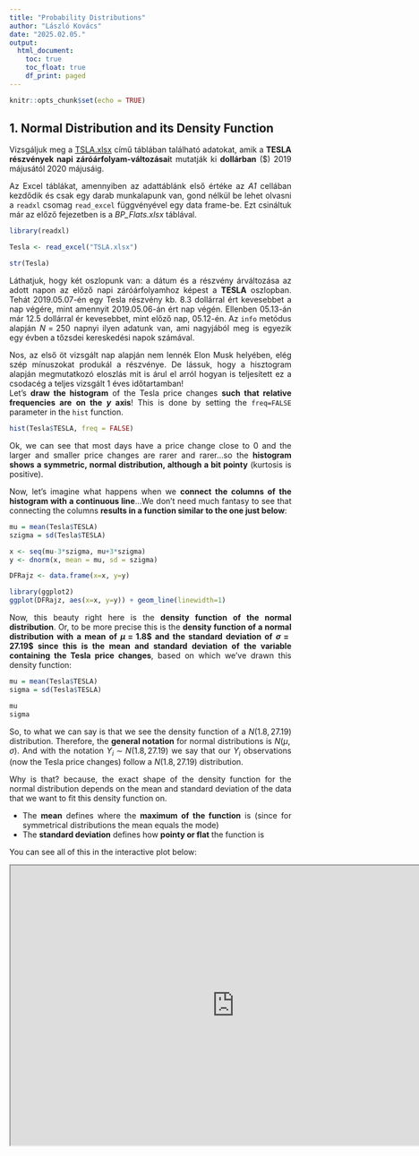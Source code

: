 ```yaml
---
title: "Probability Distributions"
author: "László Kovács"
date: "2025.02.05."
output:
  html_document:
    toc: true
    toc_float: true
    df_print: paged
---
```


<style>
body {
text-align: justify}
</style>


```r
knitr::opts_chunk$set(echo = TRUE)
```



## 1. Normal Distribution and its Density Function
 
Vizsgáljuk meg a <a href="https://github.com/KoLa992/Statistical-Modelling-Lecture-Notes/blob/main/TSLA.xlsx" target="_blank">TSLA.xlsx</a> című táblában található adatokat, amik a **TESLA részvények napi záróárfolyam-változásai**t mutatják ki **dollárban** ($) 2019 májusától 2020 májusáig.

Az Excel táblákat, amennyiben az adattáblánk első értéke az *A1* cellában kezdődik és csak egy darab munkalapunk van, gond nélkül be lehet olvasni a `readxl` csomag `read_excel` függvényével egy data frame-be. Ezt csináltuk már az előző fejezetben is a *BP_Flats.xlsx* táblával.

```r
library(readxl)

Tesla <- read_excel("TSLA.xlsx")

str(Tesla)
```

Láthatjuk, hogy két oszlopunk van: a dátum és a részvény árváltozása az adott napon az előző napi záróárfolyamhoz képest a **TESLA** oszlopban. Tehát 2019.05.07-én egy Tesla részvény kb. $8.3$ dollárral ért kevesebbet a nap végére, mint amennyit 2019.05.06-án ért nap végén. Ellenben 05.13-án már $12.5$ dollárral ér kevesebbet, mint előző nap, 05.12-én. Az  `info` metódus alapján $N=250$ napnyi ilyen adatunk van, ami nagyjából meg is egyezik egy évben a tőzsdei kereskedési napok számával.

Nos, az első öt vizsgált nap alapján nem lennék Elon Musk helyében, elég szép mínuszokat produkál a részvénye. De lássuk, hogy a hisztogram alapján megmutatkozó eloszlás mit is árul el arról hogyan is teljesített ez a csodacég a teljes vizsgált 1 éves időtartamban!<br>
Let's **draw the histogram** of the Tesla price changes **such that relative frequencies are on the $y$ axis**! This is done by setting the `freq=FALSE` parameter in the `hist` function.

```r
hist(Tesla$TESLA, freq = FALSE)
```

Ok, we can see that most days have a price change close to $0$ and the larger and smaller price changes are rarer and rarer...so the **histogram shows a symmetric, normal distribution, although a bit pointy** (kurtosis is positive).

Now, let's imagine what happens when we **connect the columns of the histogram with a continuous line**...We don't need much fantasy to see that connecting the columns **results in a function similar to the one just below**:

```r
mu = mean(Tesla$TESLA)
szigma = sd(Tesla$TESLA)

x <- seq(mu-3*szigma, mu+3*szigma)
y <- dnorm(x, mean = mu, sd = szigma)

DFRajz <- data.frame(x=x, y=y)

library(ggplot2)
ggplot(DFRajz, aes(x=x, y=y)) + geom_line(linewidth=1)
```

Now, this beauty right here is the **density function of the normal distribution**. Or, to be more precise this is the **density function of a normal distribution with a mean of $\mu=1.8\$$ and the standard deviation of $\sigma=27.19\$$ since this is the mean and standard deviation of the variable containing the Tesla price changes**, based on which we've drawn this density function:

```r
mu = mean(Tesla$TESLA)
sigma = sd(Tesla$TESLA)

mu
sigma
```

So, to what we can say is that we see the density function of a $N(1.8,27.19)$ distribution. Therefore, the **general notation** for normal distributions is $N(\mu, \sigma)$. And with the notation $Y_i \sim N(1.8,27.19)$ we say that our $Y_i$ observations (now the Tesla price changes) follow a $N(1.8,27.19)$ distribution.

Why is that? because, the exact shape of the density function for the normal distribution depends on the mean and standard deviation of the data that we want to fit this density function on.

- The **mean** defines where the **maximum of the function** is (since for symmetrical distributions the mean equals the mode)
- The **standard deviation** defines how **pointy or flat** the function is

You can see all of this in the interactive plot below:

<iframe src ="https://kola992.shinyapps.io/normaldensityplot/" height=500px width=800px data-external="1" />

The $f(x)$ formula for the density function with a given $\mu$ and $\sigma$ is the following: $$f(x)=\frac{1}{\sigma\sqrt{2\pi}}e^{-\frac{1}{2}\left(\frac{x-\mu}{\sigma}\right)^2}$$

Don't get PTSD from Calculus classes: we won't use this formula directly. It's just good to see one time what kind of formula can produce this beautiful bell shape of the density function! :)

### 1.1. Using the Desnity Function

Ok, but "*What have the Romans ever done for us?*". So, we can rightly ask the question: what is this density function good for? First and foremost, if we substitute an $x$ number to the $f(x)$ formula of the density function, we get **the probability for a random number drawn from the variable $Y$ being equal with $x$.** With mathematical notations, this means $f(x)=P(Y_i=x)$.<br>
Ok, technically I am not very accurate here, since the probability of the $Y_i=x$ event would be practically $0$. Since a variable with normal distribution can take so many unique values that the probability of taking just one of these values is really-really small. Hence, the density function actually shows the probability of a random $Y_i$ element being in the small area of $x$ with a radius of $\epsilon$. So, the correct formula would be $P(x \leq Y_i \leq x + \epsilon)$.<br>
But, for **our purposes it's perfectly fine if we think of the $f(x)$ value as the probability of $x$'s occurrence in our $Y$ variable: $P(Y_i=x)$.**

So, if we want to know the probability of a random Tesla price change being exactly $2.76\$$ (the price change in 23th May 2019), then we just need to substitute this $x=2.76$ value into the density function formula of the $N(1.8,27.19)$ distribution: $$P(Y_i=2.76)=f(2.76)=\frac{1}{27.19\sqrt{2\pi}}e^{-\frac{1}{2}\left(\frac{2.76-1.8}{27.19}\right)^2}$$

Since based on the observed trading data the mean of price changes is $\mu=1.8\$$ and the standard deviation is $\sigma=27.19\$$.

We can apply the `dnorm` function in R to calculate this substitution into the $f(x)$ density function:

```r
mu = mean(Tesla$TESLA)
sigma = sd(Tesla$TESLA)

dnorm(2.76, mean = mu, sd = sigma)
```

Perfect! So, the probability of a $2.76\$$ daily gain in Tesla stocks is $1.4\%$.

At this point, let's **think back how the shape of the density function reacted to increasing he standard deviation: it got flat!** Now, this reaction is absolutely understandable since **if the standard deviation is increasing**, then the **probability of extremely high and low $Y_i$ values is also increasing**! And **if $f(x)=P(Y_i=x)$, then the function will "get fat" at the two ends of the $x$ axis**, so the **shape of the function gets to flatten**.

### 1.2. Integral of the Density Function

We can see from the result in the previous section that the occurrence of specific values in a normal distribution is not very high, due to what we discussed before: the occurrence of a specific value in a variable with lots of unique values is very small.<br>
Therefore, we usually ask from our distribution function that **what is the probability of a random $Y_i$ being smaller than $x$?** So, we usually look for the $P(Y_i < x)$ probabilities.<br>
This is nothing more than the **area of the density function below $x$.** So, we can calculate this with the $F(x)=\int_{-\infty}^x{f(x)}dx$ improper integral. This is called as the **cumulative distribution function**: $F(x)$.

If we didn't want to manually substitute $x$ into the formula of the $f(x)$ density function, it's sure as hell, we don't want to take the integral of it!<br>
Luckily, the machine spirit of R has blessed us with the `pnorm` function that will calculate this integral and the $P(Y_i < x)$ probability for us!

Let's see what is the probability of getting a daily *loss* greater than $82\$$ with a Tesla stock. So, we actually look for the $P(Y_i<-82)$ probability.

```r
pnorm(-82, mean = mu, sd = sigma)
```

Thankfully, the probability of such great losses is just $0.1\%$, so we can breathe a bit easier. :)

Of course, if we can calculate the probability of being smaller than $x$, then we can also calculate the probability of being greater than $x$, since **being above $x$ is the complementary event of being below $x$,** so we the following formula is valid: $P(Y_i>x)=1-P(Y_i<x)$. We simply calculate the **area of the density function that is above $x$.**

So, let's see what's the probability of gaining more than $20\$$ with a Tesla stock on a random trading day! The whole thing can be handled by the `pnorm` function again:

```r
1 - pnorm(20, mean = mu, sd = sigma)
```

Oh wow, these gains above $20\$$ have roughly $25\%$ of occurring. Not bad!

If we want to know the probability of a randomly drawn $Y_i$ being between two numbers $x$ and $y$, then we simply need to **subtract the probability of being below the smaller value from the probability of being below the higher value**. So, if $x>y$, then $P(y<Y_i<x)=P(Y_i<x)-P(Y_i<y)$, but if $x<y$, then $P(x<Y_i<y)=P(Y_i<y)-P(Y_i<x)$ is the way to calculate. So, the `pnorm` function still solves our problems here. On the plot side, we take the **area between $x$ and $y$ under the density function**.

If I want to see the probability of a loss between $47\$$ and $82\$$ with a Tesla stock. So, we just take the probability of being smaller than $-82$ and we subtract it from the probability of being smaller than $-47$:

```r
pnorm(-47, mean = mu, sd = sigma) - pnorm(-82, mean = mu, sd = sigma)
```

Perfect, so the probability of a loss between $47\$$ and $82\$$ with a Tesla stock is $3.5\%$.

**To sum up**, we can calculate the following probabilities with the help of a $f(x)$ density function, where $Y_i$ is a random element of our currently examined $Y$ variable, plus $x$ and $y$ are given numbers:

- being exactly $x$: $P(Y_i=x)=f(x)$
- being below $x$: $P(Y_i<x)=\int_{-\infty}^x{f(x)}dx$
- being above $x$: $P(Y_i>x)=1-P(Y_i<x)$
- being between $x$ and $y$: $P(y<Y_i<x)=P(Y_i<x)-P(Y_i<y)$

All of these calculations and their graphical representations can be reviewed in the interactive plot below.<br>
A *small comment*: in the formulas for the probabilities of the *below, above and between* events I didn't apply the $=$ sign since due to the great number of unique values in the variable, the probability of a specific value appearing is essentially $0$, so if we examine the *probability of being in a given range, including and excluding a given point does not really matter*.

<iframe src ="https://kola992.shinyapps.io/normalprobabilities/" height=600px width=800px data-external="1" />

### 1.3. Probability vs Relative Frequency

All right, now we can use the density function of the normal distribution. But **what's the point?** I mean, ok we calculate from the density function that the probability of a loss between $47\$$ and $82\$$ with Tesla is $3.5\%$.

```r
pnorm(-47, mean = mu, sd = sigma) - pnorm(-82, mean = mu, sd = sigma)
```

But this is something that we can also know from **the relative frequency of these elements in the data frame, right?** If we calculate the frequency of the elements between $-47\$$ and $-82\$$, and divide the result with the total number of observations, which is $n=250$, then we get the proportion or relative frequency of the losses between $47\$$ and $82\$$:

```r
Tesla_Filter <- Tesla[(Tesla$TESLA > -82) & (Tesla$TESLA < -47),]

nrow(Tesla_Filter) / nrow(Tesla)
```

Oh, well this relative frequency is just $2.0\%$. But the normal distribution suggests that the probability of these losses is $3.5\%$. Now, who is in the right? What's the difference?

Now, the difference comes from the fact that **with the relative frequency of $2.0\%$ we only consider the observed data only, so the result only comes from the observed statistical SAMPLE!!** The $2.0\%$ only means that **only 2% of our observed trading days had losses between 47-82 dollars!!**

On the other hand, the $3.5\%$ is the *theoretical probability* calculated from the density function of the normal distribution, with mean and standard deviation fitted on the data. This a theoretical probability since **the $f(x)$ density function** (being a continuous function) **assigns positive occurrence probabilities to $x$ values that are not yet included in the observed sample!!** This means, that **when calculating probabilities the density function considers values that are OUTSIDE of the sample! In other words, it can "see" values that haven't occurred yet!** That is why we call the density function's $f(x)$ values *PROBABILITIES* and the proportions are just called relative frequencies.

*Nota bene*: To rightfully call the density function's $f(x)$ values probabilities, it is required that the density function more or less fits to the observed histogram. As I've suggested at the start of this section, our Tesla stock price changes have a too pointy frequency distribution for the normal density function to fit completely.

We can create a plot to see how well the theoretical normal distribution with the given $\mu$ mean and $\sigma$ standard deviation fits to the observed histogram.<br>
We can create a simple histogram with `ggplot` that shows the relative frequencies instead of the absolute frequencies with the parameter `aes(y = after_stat(density))` setting in the `geom_histogram` function:

```r
library(ggplot2)

ggplot(Tesla, aes(x=TESLA)) +
  geom_histogram(aes(y = after_stat(density)))
```

Then, we can just add another layer on the plot with the `stat_function` function, where we specify in the parameter settings that we want to add a normal density function (`fun = dnorm`) with $\mu=1.8\$$ and $\sigma=27.19\$$ (`args = list(mean = 80, sd = 20)`). Plus we can also set the color of the function as red for example (`col = 'red'`):

```r
mu = mean(Tesla$TESLA)
sigma = sd(Tesla$TESLA)

ggplot(Tesla, aes(x=TESLA)) +
  geom_histogram(aes(y = after_stat(density))) +
  stat_function(
                fun = dnorm, 
                args = list(mean = mu, sd = sigma),
                col = 'red')
```

All right, we can see that the observed histogram is a bit too pointy (has positive kurtosis) compared to the density function of the classic normal distribution.

In the following chapters, we'll see a more exact method than staring at graphs or measures of shape to test whether a theoretical distribution fits to an observed histogram. :)

### 1.4. Central Limit Theorem (CLT)

As we **discussed in the Fundamentals of Statistics course**, it is no surprise that these price changes of financial instruments tend to follow something close to the normal distribution. There is a theory lurking behind the shadows, the **Central Limit Theorem (CLT)**. But we **revise this theorem here**, since it's that important. :)

This theorem states that **if the $Y_i$ elements of a variable are created as a sum of random effects, than the $Y$ variable itself is normally distributed**.<br>
If we think about it, **this is probably the case for the daily price changes**: the **exact price change of a day, the $Y_i$ element, is a sum of the random economic events for that trading day**. Like at the start of the day, Tesla announces that it couldn't open a new factory in China due to not complying with some special regulation there, so the stock prices go down (*not stonks*). But around midday Elon Musk tweets that this fact won't influence meeting their car production plans, so the price of Tesla stocks go up (*stonks*). But at the end of day, Musk tweets that he's pulling some capital out of Tesla to cover some legal costs, so stock prices go down again (*not stonks*), and finally **Tesla stocks have a price change of like $Y_i=-8.28$ dollars as a sum of these random effects that happened during the day**. Since it is reasonable to assume that every trading day looks like something similar (random economic events have some effect to Tesla stock prices and at the end of the they, they sum up), **all the $Y_i$s can be considered as a sum of random effects**. Therefore, **according to the CLT, the $Y$ variable needs to have a normal or symmetric distribution**.

We can see on the histograms at the end of Section 1.3. that **the CLT works to some extent on the price changes of these investment funds, but not perfectly due to the excess kurtosis**. De **több egyéb esetben elég szépen érvényesül**: Pl. egy termelőgép által a nap végén gyártott selejtes termékek száma esetén. Az adott napi selejtszám értéke (ha nincs szabotőr a gyárban) az adott napi véletlen hatások összegződése állítja elő. Így, ha több nap nap végi selejtszámait vizsgáljuk, akkor azok hisztogramja csudiszép normális eloszlást kell, hogy kirajzoljon.

### 1.5. Quantile Function

We can also *ask backwards* from our dear density function. So, they are not only capable of calculating probabilities of given events (like losses greater than 80 dollars with Tesla), but they also can tell us values for given probabilities via their **inverse values**. So I can ask *what is the amount where we have only a $5\%$ probability to experience greater losses?*<br>
So, our task here is to find $x$ such that $P(Y_i<x)=0.05$ and this $x$ is called the **5th quantile of the distribution**, which can be calculated as the **inverse value of the cumulative distribution function**: $F^{-1}(x)$.

Of course, we have a built-in function in R for this purpose, called `qnorm` that can determine $x$ for us, if we give a $P(Y_i<x)$ probability to it in its $1$st parameter. The other two parameters are just the mean and standard deviation of the normal distribution, defining the exact shape of the density function just like before:

```r
mu = mean(Tesla$TESLA)
sigma = sd(Tesla$TESLA)

qnorm(0.05, mean = mu, sd = sigma)
```

All right, so $42.9\$$ is the amount, where the probability of a higher loss is just $5\%$. Or, in other words, there is only a $5\%$ probability for a price change lower than $-42.9\$$ on a random trading day. In Finance, we usually call this value as **Value at Risk (VaR)** at $5\%$ level. Usually, financial regulators compel investment banks to put these values into reserve after each of their investment portfolios.

If we think about it, logically **this operation with the distribution quantile values looks the same as the calculation of percentiles from our data**. Since the **5th percentile** of the observed price changes gives the value below which only $5\%$ of the data is found. So, this can be considered as an analogy for the question "*What is the amount where we have only a $5\%$ probability to experience smaller price changes?*"

Let's see the 5th percentile then! The `quantile` function can do the calculation for us from the data observed. The `probs` parameter is where we specify which percentile to calculate: the 5th percentile is the point below of which $0.05$ part of the data is smaller.

```r
quantile(Tesla$TESLA, probs = 0.05)
```

Oh my good God in Heaven! That's just $-28.5\$$! So only $5\%$ of ur observed trading days had a greater loss than $28.5\$$! This is a **significantly lower loss level than the $-42.9\$$ from the density function!** And the **value from the density function** is more proper to use here since it **considered values** with some positive probabilities **that the observed datet haven't yet seen occurring**, since they are smaller than the minimum of the observed data for example.<br>
Again, **if we look for the given percentile from a distribution, then I can consider data points outside of our observations!** So, we can **generalize to our whole population**.

As we can see from this example above that we can have a significant difference in *Value at Risk (VaR)* of a portfolio if we calculate it from a distribution or from the observed data of price history! Of course, the normal distribution is not necessarily the best fit, but we can find loads of exotic probability distributions on the menu, so we can choose! :)<br>
Of course, to choose the best fitting distribution, some work must be done, so there is a great temptation to just calculate a percentile from observed past price data...some of the greatest investement banks before 2008 gave in to this tempatation because the regulators allowed them to do so. The result is the financial crysis of 2008. This is partly the topic of the book titled <a href="https://en.wikipedia.org/wiki/The_Black_Swan:_The_Impact_of_the_Highly_Improbable" target="_blank">The Black Swan: The Impact of the Highly Improbable</a>. I recommend it to everyone interested in the topic, it's quite easy to understand reading. :)<br>
Since 2008, regulations (Basel III in Europe, Basel IV from 2023) compels banks to calculate *VaR* based on the best fitting probability distribution on their data.

Of course, inverse values can answer "positive" questions as well: **What is the amount where we have only a $5\%$ probability to experience greater gains with Tesla on a random trading day?** So, what is the value below which price changes have $99\%$ probability to occur?

Mathematically speaking, we need to find $x$ such that $P(Y_i>x)=0.01$. However, **the `qnorm` function can only handle $P(Y_i<x)$ probabilities**, we need to rephrase the question as **let's find $x$ such that $P(Y_i<x)=0.99$!** And now, the machine spirit will answer our prayers:

```r
mu = mean(Tesla$TESLA)
sigma = sd(Tesla$TESLA)

qnorm(0.99, mean = mu, sd = sigma)
```

So we have only $1\%$ probability to experience more gains than $65\$$ on a random trading day with Tesla.

### 1.6. Standard Normal Distribution

We must still take a moment to deal with one last thing regarding normal distributions. The case of the normal distribution with $\mu=0$ mean and $\sigma=1$ standard deviation, called **standard normal distribution**, which has a special space in hell.

Why it has a special place is the fact that every other $N(\mu,\sigma)$ distribution can be transformed to a $N(0,1)$ distribution. We just need to apply the following formula: $$z_i=\frac{Y_i-\mu}{\sigma}$$


So, if we have a **normally distributed variable $Y$ and from its every $Y_i$ element, we subtract the mean and divide the result by the standard deviation, then the resulting $z$ variable with $z_i$ elements has a standard normal distribution**. This operation is called **normalization/standardization**.

In matehematics, we denote by $\sim$ if a variable follows some kind of distribution. So what I can say is that $Y \sim N(\mu,\sigma)$ and $z \sim N(0,1)$.

Let's calculate this tsandardaized $z$ variable for the price changes of the Tesla stock:

```r
Tesla$z <- (Tesla$TESLA - mean(Tesla$TESLA))/sd(Tesla$TESLA)

mean(Tesla$z)
sd(Tesla$z)
```

Ok, We can see that this new $z$ variable has a mean of prectically $0$ ($9.5 \times 10^{-18}$) and a standards deviation of $1$.

But we can see that the histogram is still the same, so it's symmetric:

```r
hist(Tesla$z)
```

Why we "*love*" the standard normal distribution is that this distribution has

- the middle $68.2\%$ of its data between $-1$ and $+1$
- the middle $95.4\%$ of its data between $-2$ and $+2$
- the middle $99.7\%$ of its data between $-3$ and $+3$

This is further emphasized by the figure below.

<center>
![](stnormal.png){width=50%}
</center>

<br> But we can check this in R as well. For example, for the case of $\pm 2$. The `pnorm` function runs with `mean=0` and `sd=1` parameters by default. So, let's calculate the $P(-2<z_i<+2)$ probability in case of a $z \sim N(0,1)$ distribution:

```r
pnorm(2) - pnorm(-2)
```

It's really $95.4\%$! :) **This property of the standard normal distribution will be exploited later, so remember this**!

Because of this property, sometimes the standardized values are used to look for outliers. Like a $Y_i$ value in the variable is an outlier if its corresponding $z_i$ value is outside the $\pm2$ range since in this case, the $Y_i$ value is either in the top or bottom $2.5\%$ of the variable (we can see from the density function of the standard normal distribution that the $5\%$ outside of the $\pm 2$ range is symmetrically distributed on the lower and upper edges of the graph...but this symmetry is no surprise :)). 

We can try this method to locate trading days with outlier price changes in Tesla:

```r
Tesla[Tesla$z < -2 | Tesla$z > 2,]
```

We have the days with extreme gains or losses.

But **be very careful with this method!** Looking for outliers based on standardized $z_i$ values **only works if the original (not standardized) variable is already normally distributed!** Since this is the only way the standardized data can follow the symmetric standard normal distribution and the only way for $P(-2<z_i<+2)=0.954$ formula to be correct!

One last thought: standardized $z_i$ values show us by how many standard deviations is the original $Y_i$ value above or below the mean.<br>
Like the first element of the filter above, the $59.82\$$ gain on 30th Jan 2020 is $2.13$ standard deviations above the mean of $1.8\$$. While the the loss of $152.36\$$ on 5th Feb 2020 is $5.67$ standard deviations below the same mean.

## 2. The Exponential Distribution

Na, hát akkor most engedjük el egy kicsit a Tesla részvények árváltozásait, és vizsgáljunk meg egy másik adatsort, ami a <a href="https://github.com/KoLa992/Statistical-Modelling-Lecture-Notes/blob/main/CancerSurvival.xlsx" target="_blank">CancerSurvival.xlsx</a> fájlban lakik. Ebben az adattáblában 58 súlyos fej- és nyakrák páciensről rögzítették, hogy *hány hónapig* maradtak életben kemoterápia után. Az adatok valósak, 1988-ból a forrás <a href="https://www.jstor.org/stable/2288857#metadata_info_tab_contents" target="_blank">ez a tanulmány</a>.

Töltsük is be az adatokat egy data frame-be!

```r
Surv <- read_excel("CancerSurvival.xlsx")

str(Surv)
```

Mint láthatjuk, ebben a data frame-ben is csak két oszlopunk van. Az első a páciens sorszáma, a második pedig a kemoterápiától számítot túlélési idő hónapokban megadva (*SurvMonth*).

Nézzünk rá egy hisztogrammal a túlélési idők eloszlására.

```r
hist(Surv$SurvMonth)
```

Nos, hát itt az látszódik, hogy az eloszlásunk jobbra elnyúló: a túlélési idők nagy többsége (45 az 58-ból konkrétan) $256$ hónapon belüli, de a maradék $13$ meghaladja ezt, sőt $3$ páciens $1000$ hónapnál is hosszabb ideig élt túl a kemoterápia után.

A jobbra elnyúlás miatt, ha folytonos vonallal összekötjük a hisztogram oszlopait, akkor valami ilyesmi függvényábrát kapunk, mint alább.

```r
x <- seq(min(Surv$SurvMonth), max(Surv$SurvMonth))
y <- dexp(x, rate = 1/mean(Surv$SurvMonth))

DFRajz <- data.frame(x=x, y=y)

ggplot(DFRajz, aes(x=x, y=y)) + geom_line(linewidth=1)
```

Ez az alakzat pedig az **exponenciális eloszlás sűrűségfüggvénye**. Ennek a sűrűségfüggvénynek a konkrét alakját egy $\lambda$ paraméter határozza meg. Minél nagyobb $\lambda$, annál meredekebben jobbra elnyúló a sűrűségfüggvény. Ezt alább lehet kipróbálni.


<center>
```r
knitr::include_app("https://kola992.shinyapps.io/normaldensityplot/?distr=Exp",
                   height = "500px")
```
</center>

Természetesen a $\lambda$-nak van köze a valós adatok átlagához és szórásához, egész konkrétan mindkét érték $\mu=\sigma=\frac{1}{\lambda}$. Tehát, az exponenciális eloszlásban azonos átlagot és szórást tételezünk fel az adatokra, és ennek a közös értéknek a reciproka (a $\lambda$) határozza meg, hogy mennyire meredeken nyúlik jobbra az eloszlás sűrűségfüggvénye. Emiatt az exponenciális eloszlásokat $Exp(\lambda)$ módon szokták jelölni.

Persze valós adatokon gyakorlatilag sosem fog teljesülni, hogy $\mu=\sigma$, de láthatjuk egy `describe` függvényből, hogy a túlélési adatok esetén a két mutató értéke aránylag közel esik egymáshoz: $\mu=226.17 \approx \sigma=273.94$ 

```r
library(psych)
describe(Surv$SurvMonth)
```

R-ben a `dnorm`, `pnorm` és `qnorm` függvények mintájára léteznek `dexp`, `pexp` és `qexp` függvények is. Használatuk és jelentésük teljesen megegyezik a normális eloszlásnál látott függvényekkel. Egyetlen különbség ugyebár, hogy exponenciális eloszlásnál csak az egységes $\lambda$-t kell megadni a külön $\mu$ és $\sigma$ helyett, mint ahogy a normális eloszlásnál működött a dolog.<br>
R-ben a $\lambda$-t a függvények `rate` paraméterében tudjuk megadni. Az előbb látott összefüggések alapján akár az átlag, akár a szórás reciprokaként is tudjuk számolni. Azt, hogy melyik logikát érdemes követni ebből a kettőből későbbi fejezetekben fogjuk megszakérteni. Most vegyük a $\lambda$-t a szórás reciprokaként<br>
Ez alapján akkor most a túlélési idők esetében $\lambda=\frac{1}{\sigma}=\frac{1}{273.94}=0.00365$. Tehát az egyes $Y_i$ túlélési idők $Exp(0.00365)$ eloszlást követnek: $Y_i \sim Exp(0.00365)$

Ezek alapján számoljunk ki pár valószínűséget a túlélési időkre vonatkozóan:

1. Mi a valószínűsége, hogy kemoterápia után pont egy évet, azaz $12$ hónapot fogunk élni?

```r
dexp(12, rate = 1/sd(Surv$SurvMonth))
```

Ez egy jó alacsony, kb. $0.3\%$-os valószínűség. Nem lepődünk meg, hiszen egy konkrét pont bekövetkezése a nagy túlélési idő-értékkészlet miatt itt is kicsi.

2. Mi a valószínűsége, hogy kemoterápia után több, mint öt évet, azaz $60$ hónapot fogunk élni?

```r
1 - pexp(60, rate = 1/sd(Surv$SurvMonth))
```

Az eredmény kb. $80\%$, egész jó kilátások!

3. Mi a valószínűsége, hogy a kemoterápia utáni harmadik év során, azaz $24$ és $36$ hónapközött fogunk elpatkolni?

```r
pexp(36, rate = 1/sd(Surv$SurvMonth)) - pexp(24, rate = 1/sd(Surv$SurvMonth))
```

A számítások alapja itt is az, hogy $f(x)=P(Y_i=x)$, tehát **a sűrűségfüggvény helyettesítési értékre $x$ helyen megegyezik az $x$ érték bekövetkezési valószínűségével** egy véletlen húzás esetén az adatsorból. A $P(Y_i<x)$ valószínűség pedig exponenciális sűrűségfüggvény esetén is az $\int_{-\infty}^x{f(x)}dx$ improprius integrállal számítható, azaz a sűrűségfüggvény $x$ alatti területével egyezik meg.

Ezeket a vizuális jelentéstartalmakat az alábbi interaktív ábrán meg lehet nézni és ki lehet próbálni úgy, ahogy a normális eloszlásnál lehetett.

<iframe src ="https://kola992.shinyapps.io/normalprobabilities/?distr=Exp" height=550px width=800px data-external="1" />

Természetesen *kvantilis értéket* is tudunk számolni az exponenciális eloszlásban is. Nézzük meg pl, hogy Mi az az idő, aminél csak $1\%$ a valószínűsége, hogy egy kemoterápiával kezelt fej- és nyakrák páciens tovább él.<br>
Ugyebár a számításhoz úgy kell átfogalmazni a kérdést, hogy mi az az idő, ami esetén csak $99\%$ a valószínűsége, hogy egy kemoterápiával kezelt fej- és nyakrák páciens már *NEM* él tovább. Hiszen az `qexp` függvény is *alá esési* valószínűségekból dolgozik, mint a `qnorm`.

```r
qexp(0.99, rate = 1/sd(Surv$SurvMonth))
```

A megfejtés kb. $1262$ hónap, azaz $105$ év! De hát ugye ez a nagy érték alapvetően a jobbra elnyúlás miatt van, hiszen a jobbra elnyúló eloszlásokra jellemzőek a felfelé kilógó értékek, így a jobbra elnyúló sűrűségfüggvényeknek is számolnia kell ezekkel az outlier elemekkel.

Végül pedig nézzük meg szépen, hogy ez az exponenciális sűrűségfüggvény mennyire illeszkedik a túlélési idők hisztogramjára (), ahogy a normális eloszlás esetén is megtettük egy hisztogramra illesztett `ggplot` vonaldiagrammal.

```r
ggplot(Surv, aes(x=SurvMonth)) +
  geom_histogram(aes(y = after_stat(density))) +
  stat_function(
                fun = dexp, 
                args = list(rate = 1/sd(Surv$SurvMonth)),
                col = 'red')
```

Itt egész pofásnak tűnik az illeszkedés, egy nem szép pont van: a 150-200 hónapos osztályköz. Oda lényegesen többen estek be, mint az $Exp(0.00365)$ eloszlásunk alapján várható lenne. De ez könnyen lehet, hogy csak a túl sok osztályköz (ggplot alapból látjuk, hogy 30-at használt) miatt van. A 2. fejezetben tanultak alapján ezt tudjuk is javítani, ha kéne. :)